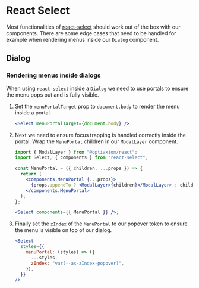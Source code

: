 # React Select

Most functionalities of [react-select](https://github.com/JedWatson/react-select) should work out of the box with our components. There are some edge cases that need to be handled for example when rendering menus inside our `Dialog` component.

## Dialog

### Rendering menus inside dialogs

When using `react-select` inside a `Dialog` we need to use portals to ensure the menu pops out and is fully visible.

1. Set the `menuPortalTarget` prop to `document.body` to render the menu inside a portal.

   ```jsx
   <Select menuPortalTarget={document.body} />
   ```

2. Next we need to ensure focus trapping is handled correctly inside the portal. Wrap the `MenuPortal` children in our `ModalLayer` component.

   ```jsx
   import { ModalLayer } from "@optiaxiom/react";
   import Select, { components } from "react-select";

   const MenuPortal = ({ children, ...props }) => {
     return (
       <components.MenuPortal {...props}>
         {props.appendTo ? <ModalLayer>{children}</ModalLayer> : children}
       </components.MenuPortal>
     );
   };

   <Select components={{ MenuPortal }} />;
   ```

3. Finally set the `zIndex` of the `MenuPortal` to our popover token to ensure the menu is visible on top of our dialog.
   ```jsx
   <Select
     styles={{
       menuPortal: (styles) => ({
         ...styles,
         zIndex: "var(--ax-zIndex-popover)",
       }),
     }}
   />
   ```

